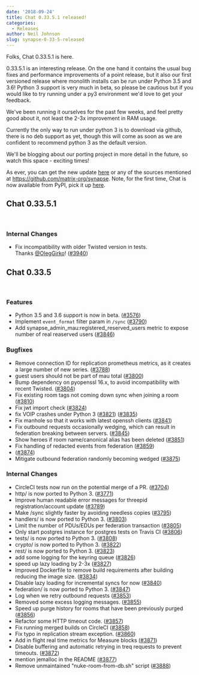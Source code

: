 ```yaml
---
date: '2018-09-24'
title: Chat 0.33.5.1 released!
categories:
  - Releases
author: Neil Johnson
slug: synapse-0-33-5-released
---
```


Folks, Chat 0.33.5.1 is here.

0.33.5.1 is an interesting release. On the one hand it contains the usual bug fixes and performance improvements of a point release, but it also our first versioned release where monolith installs can be run under Python 3.5 and 3.6! Python 3 support is very much in beta, so please be cautious but if you would like to try running under a py3 environment we'd love to get your feedback.

We've been running it ourselves for the past few weeks, and feel pretty good about it, not least the 2-3x improvement in RAM usage.

Currently the only way to run under python 3 is to download via github, there is no deb support as yet, though this will come as soon as we are confident to recommend python 3 as the default version.

We'll be blogging about our porting project in more detail in the future, so watch this space - exciting times!

As ever, you can get the new update <a href="https://github.com/matrix-org/synapse/releases/tag/v0.33.5.1">here</a> or any of the sources mentioned at <a href="https://github.com/matrix-org/synapse">https://github.com/matrix-org/synapse</a>. Note, for the first time, Chat is now available from PyPI, pick it up <a href="https://pypi.org/project/matrix-synapse/">here</a>.
<h3></h3>
<h2>Chat 0.33.5.1</h2>
&nbsp;
<h3>Internal Changes</h3>
<ul>
 	<li>Fix incompatibility with older Twisted version in tests. Thanks <a class="user-mention" href="https://github.com/OlegGirko" data-hovercard-user-id="6013515" data-octo-click="hovercard-link-click" data-octo-dimensions="link_type:self" aria-describedby="hovercard-aria-description">@OlegGirko</a>! (<a href="https://github.com/matrix-org/synapse/issues/3940">#3940</a>)</li>
</ul>
<h2>Chat 0.33.5</h2>
&nbsp;
<h3>Features</h3>
<ul>
 	<li>Python 3.5 and 3.6 support is now in beta. (<a href="https://github.com/matrix-org/synapse/issues/3576">#3576</a>)</li>
 	<li>Implement <code>event_format</code> filter param in <code>/sync</code> (<a href="https://github.com/matrix-org/synapse/issues/3790">#3790</a>)</li>
 	<li>Add synapse_admin_mau:registered_reserved_users metric to expose number of real reaserved users (<a href="https://github.com/matrix-org/synapse/issues/3846">#3846</a>)</li>
</ul>
<h3>Bugfixes</h3>
<ul>
 	<li>Remove connection ID for replication prometheus metrics, as it creates a large number of new series. (<a href="https://github.com/matrix-org/synapse/issues/3788">#3788</a>)</li>
 	<li>guest users should not be part of mau total (<a href="https://github.com/matrix-org/synapse/issues/3800">#3800</a>)</li>
 	<li>Bump dependency on pyopenssl 16.x, to avoid incompatibility with recent Twisted. (<a href="https://github.com/matrix-org/synapse/issues/3804">#3804</a>)</li>
 	<li>Fix existing room tags not coming down sync when joining a room (<a href="https://github.com/matrix-org/synapse/issues/3810">#3810</a>)</li>
 	<li>Fix jwt import check (<a href="https://github.com/matrix-org/synapse/issues/3824">#3824</a>)</li>
 	<li>fix VOIP crashes under Python 3 (<a class="issue-link js-issue-link" href="https://github.com/matrix-org/synapse/issues/3821" data-error-text="Failed to load issue title" data-id="358016305" data-permission-text="Issue title is private" data-url="https://github.com/matrix-org/synapse/issues/3821">#3821</a>) (<a href="https://github.com/matrix-org/synapse/issues/3835">#3835</a>)</li>
 	<li>Fix manhole so that it works with latest openssh clients (<a href="https://github.com/matrix-org/synapse/issues/3841">#3841</a>)</li>
 	<li>Fix outbound requests occasionally wedging, which can result in federation breaking between servers. (<a href="https://github.com/matrix-org/synapse/issues/3845">#3845</a>)</li>
 	<li>Show heroes if room name/canonical alias has been deleted (<a href="https://github.com/matrix-org/synapse/issues/3851">#3851</a>)</li>
 	<li>Fix handling of redacted events from federation (<a href="https://github.com/matrix-org/synapse/issues/3859">#3859</a>)</li>
 	<li>(<a href="https://github.com/matrix-org/synapse/issues/3874">#3874</a>)</li>
 	<li>Mitigate outbound federation randomly becoming wedged (<a href="https://github.com/matrix-org/synapse/issues/3875">#3875</a>)</li>
</ul>
<h3>Internal Changes</h3>
<ul>
 	<li>CircleCI tests now run on the potential merge of a PR. (<a href="https://github.com/matrix-org/synapse/issues/3704">#3704</a>)</li>
 	<li>http/ is now ported to Python 3. (<a href="https://github.com/matrix-org/synapse/issues/3771">#3771</a>)</li>
 	<li>Improve human readable error messages for threepid registration/account update (<a href="https://github.com/matrix-org/synapse/issues/3789">#3789</a>)</li>
 	<li>Make /sync slightly faster by avoiding needless copies (<a href="https://github.com/matrix-org/synapse/issues/3795">#3795</a>)</li>
 	<li>handlers/ is now ported to Python 3. (<a href="https://github.com/matrix-org/synapse/issues/3803">#3803</a>)</li>
 	<li>Limit the number of PDUs/EDUs per federation transaction (<a href="https://github.com/matrix-org/synapse/issues/3805">#3805</a>)</li>
 	<li>Only start postgres instance for postgres tests on Travis CI (<a href="https://github.com/matrix-org/synapse/issues/3806">#3806</a>)</li>
 	<li>tests/ is now ported to Python 3. (<a href="https://github.com/matrix-org/synapse/issues/3808">#3808</a>)</li>
 	<li>crypto/ is now ported to Python 3. (<a href="https://github.com/matrix-org/synapse/issues/3822">#3822</a>)</li>
 	<li>rest/ is now ported to Python 3. (<a href="https://github.com/matrix-org/synapse/issues/3823">#3823</a>)</li>
 	<li>add some logging for the keyring queue (<a href="https://github.com/matrix-org/synapse/issues/3826">#3826</a>)</li>
 	<li>speed up lazy loading by 2-3x (<a href="https://github.com/matrix-org/synapse/issues/3827">#3827</a>)</li>
 	<li>Improved Dockerfile to remove build requirements after building reducing the image size. (<a href="https://github.com/matrix-org/synapse/issues/3834">#3834</a>)</li>
 	<li>Disable lazy loading for incremental syncs for now (<a href="https://github.com/matrix-org/synapse/issues/3840">#3840</a>)</li>
 	<li>federation/ is now ported to Python 3. (<a href="https://github.com/matrix-org/synapse/issues/3847">#3847</a>)</li>
 	<li>Log when we retry outbound requests (<a href="https://github.com/matrix-org/synapse/issues/3853">#3853</a>)</li>
 	<li>Removed some excess logging messages. (<a href="https://github.com/matrix-org/synapse/issues/3855">#3855</a>)</li>
 	<li>Speed up purge history for rooms that have been previously purged (<a href="https://github.com/matrix-org/synapse/issues/3856">#3856</a>)</li>
 	<li>Refactor some HTTP timeout code. (<a href="https://github.com/matrix-org/synapse/issues/3857">#3857</a>)</li>
 	<li>Fix running merged builds on CircleCI (<a href="https://github.com/matrix-org/synapse/issues/3858">#3858</a>)</li>
 	<li>Fix typo in replication stream exception. (<a href="https://github.com/matrix-org/synapse/issues/3860">#3860</a>)</li>
 	<li>Add in flight real time metrics for Measure blocks (<a href="https://github.com/matrix-org/synapse/issues/3871">#3871</a>)</li>
 	<li>Disable buffering and automatic retrying in treq requests to prevent timeouts. (<a href="https://github.com/matrix-org/synapse/issues/3872">#3872</a>)</li>
 	<li>mention jemalloc in the README (<a href="https://github.com/matrix-org/synapse/issues/3877">#3877</a>)</li>
 	<li>Remove unmaintained "nuke-room-from-db.sh" script (<a href="https://github.com/matrix-org/synapse/issues/3888">#3888</a>)</li>
</ul>
